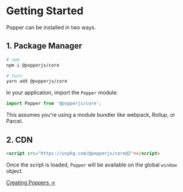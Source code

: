 # Getting Started

Popper can be installed in two ways.

## 1. Package Manager

```sh
# npm
npm i @popperjs/core

# Yarn
yarn add @popperjs/core
```

In your application, import the `Popper` module:

```js
import Popper from '@popperjs/core';
```

This assumes you're using a module bundler like webpack, Rollup, or Parcel.

## 2. CDN

```html
<script src="https://unpkg.com/@popperjs/core@2"></script>
```

Once the script is loaded, `Popper` will be available on the global `window` object.

[Creating Poppers ->](/creating-poppers/)
